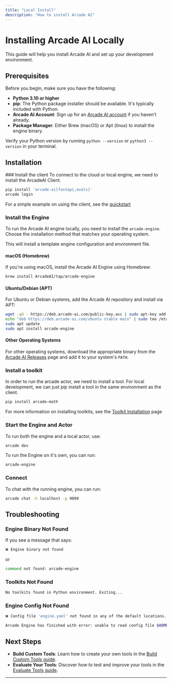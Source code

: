 ```yaml
---
title: "Local Install"
description: "How to install Arcade AI"
---
```



# Installing Arcade AI Locally

This guide will help you install Arcade AI and set up your development environment.


## Prerequisites

Before you begin, make sure you have the following:

- **Python 3.10 or higher**
- **pip**: The Python package installer should be available. It's typically included with Python.
- **Arcade AI Account**: Sign up for an [Arcade AI account](https://arcade-ai.com/signup) if you haven't already.
- **Package Manager**: Either Brew (macOS) or Apt (linux) to install the engine binary.

Verify your Python version by running `python --version` or `python3 --version` in your terminal.

## Installation

<Steps>
### Install the client
To connect to the cloud or local engine, we need to install the ArcadeAI Client.

```bash
pip install 'arcade-ai[fastapi,evals]'
arcade login
```
For a simple example on using the client, see the [quickstart](/home/quickstart)


### Install the Engine
To run the Arcade AI engine locally, you need to install the `arcade-engine`. Choose the installation method that matches your operating system.

This will install a template engine configuration and environment file.

#### macOS (Homebrew)

If you're using macOS, install the Arcade AI Engine using Homebrew:

```bash
brew install ArcadeAI/tap/arcade-engine
```

#### Ubuntu/Debian (APT)

For Ubuntu or Debian systems, add the Arcade AI repository and install via APT:

```bash
wget -qO - https://deb.arcade-ai.com/public-key.asc | sudo apt-key add -
echo "deb https://deb.arcade-ai.com/ubuntu stable main" | sudo tee /etc/apt/sources.list.d/arcade-ai.list
sudo apt update
sudo apt install arcade-engine
```

#### Other Operating Systems

For other operating systems, download the appropriate binary from the [Arcade AI Releases](https://arcade-ai.com/releases) page and add it to your system's `PATH`.

### Install a toolkit
In order to run the arcade actor, we need to install a tool. For local development, we can just pip install a tool in the same environment as the client.
```bash
pip install arcade-math
```

For more information on installing toolkits, see the [Toolkit Installation](/home/install/toolkits) page

### Start the Engine and Actor
To run both the engine and a local actor, use:
```bash
arcade dev
```
To run the Engine on it's own, you can run:
```bash
arcade-engine
```

### Connect
To chat with the running engine, you can run:
```bash
arcade chat -h localhost -p 9099
```
</Steps>

## Troubleshooting

### Engine Binary Not Found
If you see a message that says:

```bash
❌ Engine binary not found
```
or
```bash
command not found: arcade-engine
```

### Toolkits Not Found
```bash
No toolkits found in Python environment. Exiting...
```

### Engine Config Not Found
```bash
❌ Config file 'engine.yaml' not found in any of the default locations.
```

```bash
Arcade Engine has finished with error: unable to read config file $HOME/.arcade/engine.yaml: open $HOME/.arcade/engine.yaml: no such file or directory
```

## Next Steps

- **Build Custom Tools**: Learn how to create your own tools in the [Build Custom Tools guide](/home/build-tools/create-a-toolkit).
- **Evaluate Your Tools**: Discover how to test and improve your tools in the [Evaluate Tools guide](/home/evaluate-tools/why-evaluate-tools).

---

